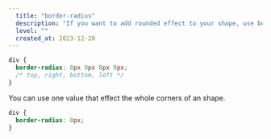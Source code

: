 ```yaml
---
  title: "border-radius"
  description: "If you want to add rounded effect to your shape, use border-radius."
  level: ""
  created_at: 2023-12-20
---
```


```css
div {
  border-radius: 0px 0px 0px 0px;
  /* top, right, bottom, left */
}
```

<ComponentPreview name="border-radius-index" />

You can use one value that effect the whole corners of an shape.

```css
div {
  border-radius: 0px;
}
```

<ComponentPreview name="border-radius-whole" />
